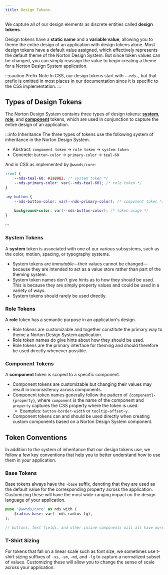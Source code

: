 ```yaml
---
title: Design Tokens
---
```


We capture all of our design elements as discrete entities called **design tokens**.

Design tokens have a **static name** and a **variable value**, allowing you to theme the entire design of an application with design tokens alone.
Most design tokens have a default value assigned, which effectively represents the default theme of the Norton Design System.
But since token values can be changed, you can simply reassign the value to begin creating a theme for a Norton Design System application.

:::caution Prefix Note
In CSS, our design tokens start with `--nds-`, but that prefix is omitted in most places in our documentation since it is specific to the CSS implementation.
:::

<!-- Note: this might be better suited as a blog post -->
<!-- ## Thinking with Tokens

One of the first hurdles to making the most of design tokens is to begin thinking about design elements with tokens, which have more meaning than values.
For instance, when choosing an element's background color, instead of picking a hex value (`#5D4DAB`, maybe), you can simply pick a token (`purple-70` in this case). -->

## Types of Design Tokens

The Norton Design System contains three types of design tokens: [**system**](#system-tokens), [**role**](#role-tokens), and [**component**](#component-tokens) tokens, which are used in conjunction to capture the entire design of an application.

:::info Inheritance
The three types of tokens use the following system of inheritance in the Norton Design System.

- Abstract: `component token` → `role token` → `system token`
- Concrete: `button-color` → `primary-color` → `teal-60`

And in CSS as implemented by `@wwnds/core`:

```css
:root {
	--nds-teal-60: #1a8082; /* system token */
	--nds-primary-color: var(--nds-teal-60); /* role token */
}

.my-button {
	--nds-button-color: var(--nds-primary-color); /* component token */

	background-color: var(--nds-button-color); /* token usage */
}
```
:::

### System Tokens

A **system** token is associated with one of our various subsystems, such as the color, motion, spacing, or typography systems.

- System tokens are _immutable_&mdash;their values cannot be changed&mdash;because they are intended to act as a value store rather than part of the theming system.
- System token names don't give hints as to how they should be used. This is because they are simply property values and could be used in a variety of ways.
- System tokens should rarely be used directly.

### Role Tokens

A **role** token has a semantic purpose in an application's design.

- Role tokens are customizable and together constitute the primary way to theme a Norton Design System application.
- Role token names do give hints about how they should be used.
- Role tokens are the primary interface for theming and should therefore be used directly whenever possible.

### Component Tokens

A **component** token is scoped to a specific component.

- Component tokens are customizable but changing their values may result in inconsistency across components.
- Component token names generally follow the pattern of `{component}-{property}`, where `component` is the name of the component and `property` captures the CSS property where the token is used.
  - Examples: `button-border-width` or `tooltip-offset-y`.
- Component tokens can and should be used directly when creating custom components based on a Norton Design System component.

## Token Conventions

In addition to the system of inheritance that our design tokens use, we follow a few key conventions that help you to better understand how to use them in your application.

### Base Tokens

Base tokens always have the `-base` suffix, denoting that they are used as the default value for the corresponding property across the application.
Customizing these will have the most wide-ranging impact on the design language of your application.

```scss title="Example: custom base border-radius"
@use '@wwnds/core' as nds with (
	$radius-base: var(--nds-radius-lg),
);

// buttons, text fields, and other inline components will all have more rounded corners
```

### T-Shirt Sizing

For tokens that fall on a linear scale such as font size, we sometimes use t-shirt sizing suffixes of `-xs`, `-sm`, `-md`, and `-lg` to capture a normalized subset of values.
Customizing these will allow you to change the sense of scale across your application.
